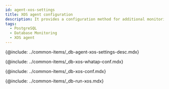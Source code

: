```yaml
---
id: agent-xos-settings
title: XOS agent configuration
description: It provides a configuration method for additional monitoring of the database server resources.
tags:
  - PostgreSQL
  - Database Monitoring
  - XOS agent
---
```



<Note product='PostgreSQL' link='../postgresql-v1/agent-xos-settings' />

{@include: ../common-items/_db-agent-xos-settings-desc.mdx}

{@include: ../common-items/_db-xos-whatap-conf.mdx}

{@include: ../common-items/_db-xos-conf.mdx}

<FileOptNote ver='1.6.7'/>

{@include: ../common-items/_db-run-xos.mdx}  
